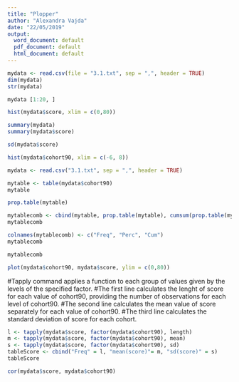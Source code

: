 ```yaml
---
title: "Plopper"
author: "Alexandra Vajda"
date: "22/05/2019"
output:
  word_document: default
  pdf_document: default
  html_document: default
---
```


```r
mydata <- read.csv(file = "3.1.txt", sep = ",", header = TRUE)
dim(mydata)
str(mydata)
```
```r
mydata [1:20, ]
```
```r
hist(mydata$score, xlim = c(0,80))
```
```r
summary(mydata)
summary(mydata$score)

sd(mydata$score)
```
```r
hist(mydata$cohort90, xlim = c(-6, 8))
```
```r
mydata <- read.csv("3.1.txt", sep = ",", header = TRUE)

mytable <- table(mydata$cohort90)
mytable
```
```r
prop.table(mytable)
```
```r
mytablecomb <- cbind(mytable, prop.table(mytable), cumsum(prop.table(mytable)))
mytablecomb

```

```r
colnames(mytablecomb) <- c("Freq", "Perc", "Cum")
mytablecomb
```
```r
mytablecomb
```
```r
plot(mydata$cohort90, mydata$score, ylim = c(0,80))
```
#Tapply command applies a function to each group of values given by the levels of the specified factor.
#The first line calculates the lenght of score for each value of cohort90, providing the number of observations for each level of cohort90.
#The second line calculates the mean value of score separately for each value of cohort90.
#The third line calculates the standard deviation of score for each cohort.
```r
l <- tapply(mydata$score, factor(mydata$cohort90), length)
m <- tapply(mydata$score, factor(mydata$cohort90), mean)
s <- tapply(mydata$score, factor(mydata$cohort90), sd)
tableScore <- cbind("Freq" = l, "mean(score)"= m, "sd(score)" = s)
tableScore
```
```r
cor(mydata$score, mydata$cohort90)
```

